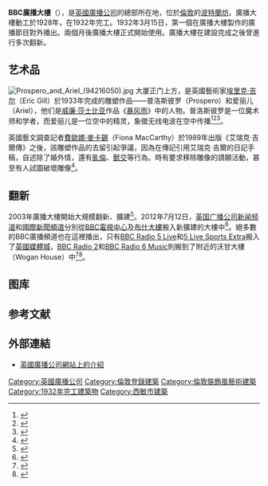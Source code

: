 {{expand English|time=2020-11-29}}
{{Infobox building
| name                = 英國廣播公司廣播大樓
| native_name         = BBC Broadcasting House
| image               = Broadcasting House by Stephen Craven.jpg
| image_alt           = 
| caption             = BBC廣播大樓原址以及後來擴建的大樓
| former_names        = 
| alternate_names     = 
| map_type            = Greater London
| map_alt             = 
| map_caption         = 在大倫敦的位置
| address             = 
| building_type       = 
| architectural_style = [[裝飾風藝術|裝飾風藝術]]
| structural_system   = 
| location_country    = {{GBR}}
| location            = {{GBR}}[[倫敦|倫敦]][[波特蘭坊|波特蘭坊]]
| client              = 
| owner               = [[英國廣播公司|英國廣播公司]]
| current_tenants     = [[BBC新聞|英国广播公司新闻部]]、[[英國廣播公司電視|电视部]]、[[英國廣播公司電台|电台部]]、[[BBC电影|BBC电影]]
| landlord            = 
| latitude            = 51.518409
| longitude           = -0.143691
| coordinates_display = yes
| altitude            = 
| start_date          = 1928年11月21日
| completion_date     = 
| inauguration_date   = 1932年3月15日
| demolition_date     = 
| height              = {{convert|34|m|ft|abbr=on}}
| diameter            = 
| other_dimensions    = 
| floor_count         = 9層地上，3層地下
| floor_area          = 
| main_contractor     = 
| architect           = [[Val_Myer|George Val Myer]], [[Raymond_McGrath|Raymond McGrath]]
| structural_engineer = 
| services_engineer   = 
| civil_engineer      =  Marmaduke T Tudsbery
| other_designers     = 
| quantity_surveyor   = 
| awards              = 
| url                 = {{URL|bbc.co.uk/broadcastinghouse}}
| references          = 
}}

'''BBC廣播大樓'''（{{lang-en|'''Broadcasting House'''}}），是[[英國廣播公司|英國廣播公司]]的總部所在地，位於[[倫敦|倫敦]]的[[波特蘭坊|波特蘭坊]]。廣播大樓動工於1928年，在1932年完工。1932年3月15日，第一個在廣播大樓製作的廣播節目對外播出。兩個月後廣播大樓正式開始使用。廣播大樓在建設完成之後曾進行多次翻新。

==艺术品==
[[File:Prospero_and_Ariel_(94216050).jpg|thumb]]
大厦正门上方，是英國藝術家[[埃里克·吉尔|埃里克·吉尔]]（Eric Gill）於1933年完成的雕塑作品——普洛斯彼罗（Prospero）和爱丽儿（Ariel），他们是[[威廉·莎士比亚|威廉·莎士比亚]]作品《[[暴風雨_(莎士比亞)|暴风雨]]》中的人物。普洛斯彼罗是一位魔术师和学者，而爱丽儿是一位空中的精灵，象徵无线电波在空中传播<ref>{{cite press release |url=https://www.bbc.co.uk/pressoffice/keyfacts/stories/broadcasting_house.shtml |title=Key Facts: Broadcasting House, London |access-date=16 October 2019 |publisher=BBC |url-status=dead |archive-url=https://web.archive.org/web/20070613223230/http://www.bbc.co.uk/pressoffice/keyfacts/stories/broadcasting_house.shtml |archive-date=13 June 2007}}</ref><ref>{{cite news |url=http://www.orbem.co.uk/bh32/bh32_es.htm |title=Exterior Sculptures – Broadcasting House in 1932 |access-date=10 April 2007 |archive-date=2015-09-24 |archive-url=https://web.archive.org/web/20150924061401/http://www.orbem.co.uk/bh32/bh32_es.htm }}</ref><ref>{{cite web |url=https://www.bbc.co.uk/radio4/archivehour/pip/agm6l/ |title=BBC – Radio 4 – Archive Hour – The Home of Radio |access-date=10 April 2007 |url-status=dead |archive-url=https://web.archive.org/web/20080630002921/http://www.bbc.co.uk/radio4/archivehour/pip/agm6l/ |archive-date=30 June 2008}}</ref>。

英國藝文調查記者[[費歐娜·麥卡錫|費歐娜·麥卡錫]]（Fiona MacCarthy）於1989年出版《艾瑞克·吉爾傳》之後，該雕塑作品的去留引起爭議，因為在傳記引用艾瑞克·吉爾的日記手稿，自述除了婚外情，還有[[亂倫|亂倫]]、[[獸交|獸交]]等行為。時有要求移除雕像的請願活動，甚至有人試圖破壞雕像<ref>{{cite news |title=BBC廣播大樓「暴風雨石像」事件：人獸亂倫與偉大的英國雕刻家？ |url=https://global.udn.com/global_vision/story/8662/6031366 |accessdate=2022-01-14 |publisher=聯合新聞網 |date=2022-01-13 |archive-date=2022-01-23 |archive-url=https://web.archive.org/web/20220123215221/https://global.udn.com/global_vision/story/8662/6031366 }}</ref>。

==翻新==

2003年廣播大樓開始大規模翻新、擴建<ref>{{cite web |url=http://www.bbc.co.uk/blogs/aboutthebbc/posts/W1-Programme-comes-to-a-close  |title=W1 Programme comes to a close |accessdate=5 September 2013 |publisher=BBC}}</ref>。2012年7月12日，[[英国广播公司新闻频道|英国广播公司新闻频道]]和[[英國廣播公司世界新聞頻道|國際新聞頻道]]分別從[[BBC電視中心|BBC電視中心]]及[[布什大樓|布什大樓]]搬入新擴建的大樓中<ref>{{cite news |url=https://www.bbc.co.uk/news/entertainment-arts-18810309 |title=BBC World Service leaves Bush House |date=12 July 2012 |work=BBC News |accessdate=12 July 2012 |archive-date=2018-11-02 |archive-url=https://web.archive.org/web/20181102201334/https://www.bbc.co.uk/news/entertainment-arts-18810309 |dead-url=no }}</ref>。絕多數的BBC廣播頻道也在這裡播出，只有[[BBC广播直播五台|BBC Radio 5 Live]]和[[BBC广播直播五台体育数字频道|5 Live Sports Extra]]搬入了[[英國媒體城|英國媒體城]]，[[BBC廣播二台|BBC Radio 2]]和[[BBC_6_Music|BBC Radio 6 Music]]則搬到了附近的沃甘大樓（Wogan House）中<ref>{{cite web |url= http://www.bbc.co.uk/radio2/about/westernhouse |publisher= BBC Radio 2 |title= Western House – The new studios |accessdate= 10 April 2007 |archive-date= 2006-07-19 |archive-url= https://web.archive.org/web/20060719163115/http://www.bbc.co.uk/radio2/about/westernhouse |dead-url= no }}</ref><ref>{{cite news |title=The news from the BBC: its £1bn new base is finally coming on air |author=Dan Sabbagh |url=https://www.theguardian.com/media/2012/sep/07/bbc-1bn-new-base-broadcasting |newspaper=The Guardian |date=7 September 2012 |accessdate=14 May 2013 |archive-date=2018-09-11 |archive-url=https://web.archive.org/web/20180911114538/https://www.theguardian.com/media/2012/sep/07/bbc-1bn-new-base-broadcasting |dead-url=no }}</ref>。

== 图库 ==


{{Gallery
| width=160
| height=170
| align=center
|File:The brilliant Art Deco facade of the BBC in Portland Place, London (70521648).jpg|原廣播大樓部分（西翼）
|File:Broadcasting House and Egton Wing II.jpg|翻新後擴建的東翼
|File:London BBC headquarters.jpg|东西翼接驳处
|File:BBC News Room August 2013.JPG|新闻部办公地
|File:Orwell McBeath.jpg|于2017年11月竖立的[[乔治·奥威尔|奥威尔]]像
}}

==参考文献==
{{reflist}}

== 外部連結 ==
{{Commons category|Broadcasting House, London}}
*[http://www.bbc.co.uk/broadcastinghouse 英國廣播公司網站上的介紹]{{Wayback|url=http://www.bbc.co.uk/broadcastinghouse |date=20131112214239 }}

{{BBC}}

[[Category:英國廣播公司|Category:英國廣播公司]]
[[Category:倫敦登錄建築|Category:倫敦登錄建築]]
[[Category:倫敦裝飾風藝術建築|Category:倫敦裝飾風藝術建築]]
[[Category:1932年完工建築物|Category:1932年完工建築物]]
[[Category:西敏市建築|Category:西敏市建築]]